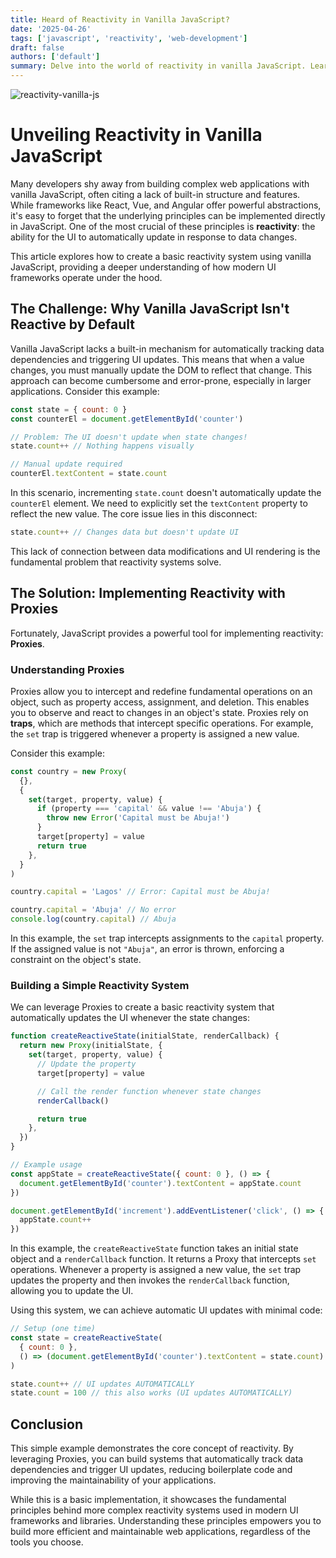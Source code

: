 ```yaml
---
title: Heard of Reactivity in Vanilla JavaScript?
date: '2025-04-26'
tags: ['javascript', 'reactivity', 'web-development']
draft: false
authors: ['default']
summary: Delve into the world of reactivity in vanilla JavaScript. Learn how to build a basic reactivity system from scratch, understanding the core principles behind modern UI frameworks.
---
```


![reactivity-vanilla-js](/static/blogs/reactivity-in-vanilla-javascript/banner.jpg)

# Unveiling Reactivity in Vanilla JavaScript

Many developers shy away from building complex web applications with vanilla JavaScript, often citing a lack of built-in structure and features. While frameworks like React, Vue, and Angular offer powerful abstractions, it's easy to forget that the underlying principles can be implemented directly in JavaScript. One of the most crucial of these principles is **reactivity**: the ability for the UI to automatically update in response to data changes.

This article explores how to create a basic reactivity system using vanilla JavaScript, providing a deeper understanding of how modern UI frameworks operate under the hood.

## The Challenge: Why Vanilla JavaScript Isn't Reactive by Default

Vanilla JavaScript lacks a built-in mechanism for automatically tracking data dependencies and triggering UI updates. This means that when a value changes, you must manually update the DOM to reflect that change. This approach can become cumbersome and error-prone, especially in larger applications. Consider this example:

```javascript
const state = { count: 0 }
const counterEl = document.getElementById('counter')

// Problem: The UI doesn't update when state changes!
state.count++ // Nothing happens visually

// Manual update required
counterEl.textContent = state.count
```

In this scenario, incrementing `state.count` doesn't automatically update the `counterEl` element. We need to explicitly set the `textContent` property to reflect the new value. The core issue lies in this disconnect:

```javascript
state.count++ // Changes data but doesn't update UI
```

This lack of connection between data modifications and UI rendering is the fundamental problem that reactivity systems solve.

## The Solution: Implementing Reactivity with Proxies

Fortunately, JavaScript provides a powerful tool for implementing reactivity: **Proxies**.

### Understanding Proxies

Proxies allow you to intercept and redefine fundamental operations on an object, such as property access, assignment, and deletion. This enables you to observe and react to changes in an object's state. Proxies rely on **traps**, which are methods that intercept specific operations. For example, the `set` trap is triggered whenever a property is assigned a new value.

Consider this example:

```javascript
const country = new Proxy(
  {},
  {
    set(target, property, value) {
      if (property === 'capital' && value !== 'Abuja') {
        throw new Error('Capital must be Abuja!')
      }
      target[property] = value
      return true
    },
  }
)

country.capital = 'Lagos' // Error: Capital must be Abuja!

country.capital = 'Abuja' // No error
console.log(country.capital) // Abuja
```

In this example, the `set` trap intercepts assignments to the `capital` property. If the assigned value is not `"Abuja"`, an error is thrown, enforcing a constraint on the object's state.

### Building a Simple Reactivity System

We can leverage Proxies to create a basic reactivity system that automatically updates the UI whenever the state changes:

```javascript
function createReactiveState(initialState, renderCallback) {
  return new Proxy(initialState, {
    set(target, property, value) {
      // Update the property
      target[property] = value

      // Call the render function whenever state changes
      renderCallback()

      return true
    },
  })
}

// Example usage
const appState = createReactiveState({ count: 0 }, () => {
  document.getElementById('counter').textContent = appState.count
})

document.getElementById('increment').addEventListener('click', () => {
  appState.count++
})
```

In this example, the `createReactiveState` function takes an initial state object and a `renderCallback` function. It returns a Proxy that intercepts `set` operations. Whenever a property is assigned a new value, the `set` trap updates the property and then invokes the `renderCallback` function, allowing you to update the UI.

Using this system, we can achieve automatic UI updates with minimal code:

```javascript
// Setup (one time)
const state = createReactiveState(
  { count: 0 },
  () => (document.getElementById('counter').textContent = state.count)
)

state.count++ // UI updates AUTOMATICALLY
state.count = 100 // this also works (UI updates AUTOMATICALLY)
```

## Conclusion

This simple example demonstrates the core concept of reactivity. By leveraging Proxies, you can build systems that automatically track data dependencies and trigger UI updates, reducing boilerplate code and improving the maintainability of your applications.

While this is a basic implementation, it showcases the fundamental principles behind more complex reactivity systems used in modern UI frameworks and libraries. Understanding these principles empowers you to build more efficient and maintainable web applications, regardless of the tools you choose.
